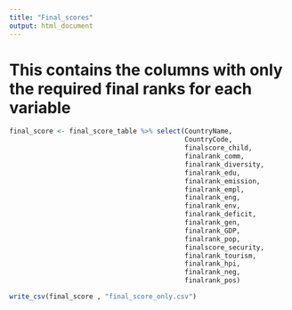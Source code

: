 ```yaml
---
title: "Final_scores"
output: html_document
---
```

# This contains the columns with only the required final ranks for each variable
```r
final_score <- final_score_table %>% select(CountryName,
                                            CountryCode, 
                                            finalscore_child,
                                            finalrank_comm,
                                            finalrank_diversity,
                                            finalrank_edu,
                                            finalrank_emission,
                                            finalrank_empl,
                                            finalrank_eng,
                                            finalrank_env,
                                            finalrank_deficit,
                                            finalrank_gen,
                                            finalrank_GDP,
                                            finalrank_pop,
                                            finalscore_security,
                                            finalrank_tourism,
                                            finalrank_hpi,
                                            finalrank_neg,
                                            finalrank_pos)

write_csv(final_score , "final_score_only.csv")
```

